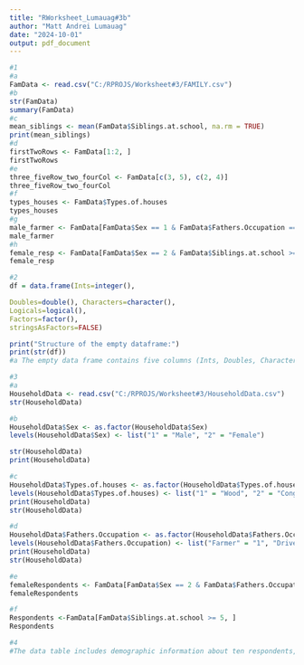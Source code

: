 ```yaml
---
title: "RWorksheet_Lumauag#3b"
author: "Matt Andrei Lumauag"
date: "2024-10-01"
output: pdf_document
---
```

```r
#1
#a
FamData <- read.csv("C:/RPROJS/Worksheet#3/FAMILY.csv")
#b
str(FamData)
summary(FamData)
#c
mean_siblings <- mean(FamData$Siblings.at.school, na.rm = TRUE)
print(mean_siblings)
#d
firstTwoRows <- FamData[1:2, ]
firstTwoRows
#e
three_fiveRow_two_fourCol <- FamData[c(3, 5), c(2, 4)]
three_fiveRow_two_fourCol
#f
types_houses <- FamData$Types.of.houses
types_houses
#g
male_farmer <- FamData[FamData$Sex == 1 & FamData$Fathers.Occupation == 1, ]
male_farmer
#h
female_resp <- FamData[FamData$Sex == 2 & FamData$Siblings.at.school >= 5, ]
female_resp
```
```r
#2
df = data.frame(Ints=integer(),

Doubles=double(), Characters=character(),
Logicals=logical(),
Factors=factor(),
stringsAsFactors=FALSE)

print("Structure of the empty dataframe:")
print(str(df))
#a The empty data frame contains five columns (Ints, Doubles, Characters, Logicals, and Factors), each with distinct data types (integer, numeric, character, logical, and factor), but no observations.
```
```r
#3
#a
HouseholdData <- read.csv("C:/RPROJS/Worksheet#3/HouseholdData.csv")
str(HouseholdData)

#b
HouseholdData$Sex <- as.factor(HouseholdData$Sex)
levels(HouseholdData$Sex) <- list("1" = "Male", "2" = "Female")

str(HouseholdData)
print(HouseholdData)

#c
HouseholdData$Types.of.houses <- as.factor(HouseholdData$Types.of.houses)
levels(HouseholdData$Types.of.houses) <- list("1" = "Wood", "2" = "Congrete", "3" = "Semi-congrete")
print(HouseholdData)
str(HouseholdData)

#d
HouseholdData$Fathers.Occupation <- as.factor(HouseholdData$Fathers.Occupation)
levels(HouseholdData$Fathers.Occupation) <- list("Farmer" = "1", "Driver" = "2", "Others" = "3")
print(HouseholdData)
str(HouseholdData)

#e
femaleRespondents <- FamData[FamData$Sex == 2 & FamData$Fathers.Occupation == 2, ]
femaleRespondents

#f
Respondents <-FamData[FamData$Siblings.at.school >= 5, ]
Respondents

#4
#The data table includes demographic information about ten respondents, detailing their sex, fathers' occupations, number of persons living at home, number of siblings attending school, and types of houses they live in.
```



